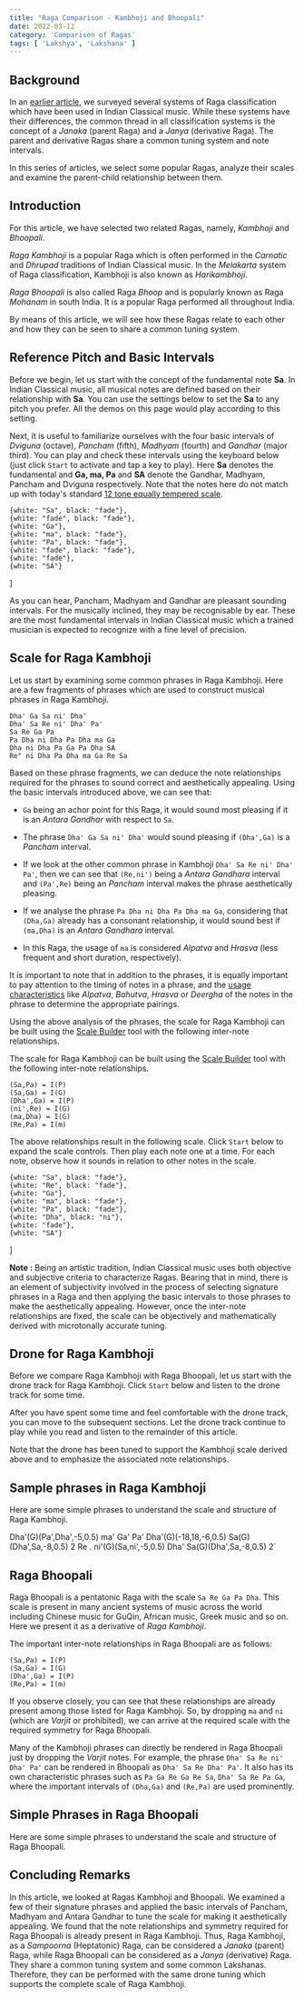 ```yaml
---
title: "Raga Comparison - Kambhoji and Bhoopali"
date: 2022-03-12
category: 'Comparison of Ragas'
tags: [ 'Lakshya', 'Lakshana' ]
---
```



## Background

In an [earlier article](/learn/raga-classification/), we surveyed several systems of Raga classification which have been used in Indian Classical music. While these systems have their differences, the common thread in all classification systems is the concept of a *Janaka* (parent Raga) and a *Janya* (derivative Raga). The parent and derivative Ragas share a common tuning system and note intervals.

In this series of articles, we select some popular Ragas, analyze their scales and examine the parent-child relationship between them.

## Introduction

For this article, we have selected two related Ragas, namely, *Kambhoji* and *Bhoopali*.

*Raga Kambhoji* is a popular Raga which is often performed in the *Carnatic* and *Dhrupad* traditions of Indian Classical music. In the *Melakarta* system of Raga classification, Kambhoji is also known as *Harikambhoji*.

*Raga Bhoopali* is also called Raga *Bhoop* and is popularly known as Raga *Mohanam* in south India. It is a popular Raga performed all throughout India. 

By means of this article, we will see how these Ragas relate to each other and how they can be seen to share a common tuning system.

## Reference Pitch and Basic Intervals

Before we begin, let us start with the concept of the fundamental note **Sa**. In Indian Classical music, all musical notes are defined based on their relationship with **Sa**. You can use the settings below to set the **Sa** to any pitch you prefer. All the demos on this page would play according to this setting.

<CommonPitch />

Next, it is useful to familiarize ourselves with the four basic intervals of *Dviguna*  (octave), *Pancham* (fifth), *Madhyam* (fourth) and *Gandhar* (major third). You can play and check these intervals using the keyboard below (just click `Start` to activate and tap a key to play). Here **Sa** denotes the fundamental and **Ga, ma, Pa** and **SA** denote the Gandhar, Madhyam, Pancham and Dviguna respectively. Note that the notes here do not match up with today's standard [12 tone equally tempered scale](https://en.wikipedia.org/wiki/12_equal_temperament).

    {white: "Sa", black: "fade"},
    {white: "fade", black: "fade"},
    {white: "Ga"},
    {white: "ma", black: "fade"},
    {white: "Pa", black: "fade"},
    {white: "fade", black: "fade"},
    {white: "fade"},
    {white: "SA"}
]

<ScalePlayer title='Basic Intervals' noteSpec={notesBasicIntervals} scale={scaleBasicIntervals} />

As you can hear, Pancham, Madhyam and Gandhar are pleasant sounding intervals. For the musically inclined, they may be recognisable by ear. These are the most fundamental intervals in Indian Classical music which a trained musician is expected to recognize with a fine level of precision.

## Scale for Raga Kambhoji
    
Let us start by examining some common phrases in Raga Kambhoji. Here are a few fragments of phrases which are used to construct musical phrases in Raga Kambhoji.

```
Dha' Ga Sa ni' Dha'
Dha' Sa Re ni' Dha' Pa'
Sa Re Ga Pa
Pa Dha ni Dha Pa Dha ma Ga
Dha ni Dha Pa Ga Pa Dha SA
Re" ni Dha Pa Dha ma Ga Re Sa
```

Based on these phrase fragments, we can deduce the note relationships required for the phrases to sound correct and aesthetically appealing. Using the basic intervals introduced above, we can see that:

* `Ga` being an achor point for this Raga, it would sound most pleasing if it is an *Antara Gandhar* with respect to `Sa`.

* The phrase `Dha' Ga Sa ni' Dha'` would sound pleasing if `(Dha',Ga)` is a *Pancham* interval. 

* If we look at the other common phrase in Kambhoji `Dha' Sa Re ni' Dha' Pa'`, then we can see that `(Re,ni')` being a *Antara Gandhara* interval and `(Pa',Re)` being an *Pancham* interval makes the phrase aesthetically pleasing.
    
* If we analyse the phrase `Pa Dha ni Dha Pa Dha ma Ga`, considering that `(Dha,Ga)` already has a consonant relationship, it would sound best if `(ma,Dha)` is an *Antara Gandhara* interval.
    
* In this Raga, the usage of `ma` is considered *Alpatva* and *Hrasva* (less frequent and short duration, respectively).

It is important to note that in addition to the phrases, it is equally important to pay attention to the timing of notes in a phrase, and the [usage characteristics](/learn/grammar-of-music) like *Alpatva*, *Bahutva*, *Hrasva* or *Deergha* of the notes in the phrase to determine the appropriate pairings.

Using the above analysis of the phrases, the scale for Raga Kambhoji can be built using the [Scale Builder](/scalebuilder/) tool with the following inter-note relationships.

The scale for Raga Kambhoji can be built using the [Scale Builder](/scalebuilder/) tool with the following inter-note relationships.

```
(Sa,Pa) = I(P)
(Sa,Ga) = I(G)
(Dha',Ga) = I(P)
(ni',Re) = I(G)
(ma,Dha) = I(G)
(Re,Pa) = I(m)
```

The above relationships result in the following scale. Click `Start` below to expand the scale controls. Then play each note one at a time. For each note, observe how it sounds in relation to other notes in the scale.

    {white: "Sa", black: "fade"},
    {white: "Re", black: "fade"},
    {white: "Ga"},
    {white: "ma", black: "fade"},
    {white: "Pa", black: "fade"},
    {white: "Dha", black: "ni"},
    {white: "fade"},
    {white: "SA"}
]

<ScalePlayer title='Scale for Raga Kambhoji' noteSpec={noteSpecKambhoji} scale={kambhojiScale} />
    
<Notice>

**Note :** Being an artistic tradition, Indian Classical music uses both objective and subjective criteria to characterize Ragas. Bearing that in mind, there is an element of subjectivity involved in the process of selecting signature phrases in a Raga and then applying the basic intervals to those phrases to make the aesthetically appealing. However, once the inter-note relationships are fixed, the scale can be objectively and mathematically derived with microtonally accurate tuning.

</Notice>


## Drone for Raga Kambhoji

Before we compare Raga Kambhoji with Raga Bhoopali, let us start with the drone track for Raga Kambhoji. Click `Start` below and listen to the drone track for some time.

<DronePlayer title='Drone for Raga Kambhoji' settings={kambhojiDrone} />

After you have spent some time and feel comfortable with the drone track, you can move to the subsequent sections. Let the drone track continue to play while you read and listen to the remainder of this article.
    
Note that the drone has been tuned to support the Kambhoji scale derived above and to emphasize the associated note relationships.

## Sample phrases in Raga Kambhoji

Here are some simple phrases to understand the scale and structure of Raga Kambhoji.

Dha'(G)(Pa',Dha',-5,0.5) ma' Ga' Pa' Dha'(G)(-18,18,-6,0.5) Sa(G)(Dha',Sa,-8,0.5) 2
Re . ni'(G)(Sa,ni',-5,0.5) Dha' Sa(G)(Dha',Sa,-8,0.5) 2`

<MotifPlayer title='Aarohi and Avarohi phrases for Raga Kambhoji' motif={kambhojiMotif} scale={kambhojiScale} />

## Raga Bhoopali

Raga Bhoopali is a pentatonic Raga with the scale `Sa Re Ga Pa Dha`. This scale is present in many ancient systems of music across the world including Chinese music for GuQin, African music, Greek music and so on. Here we present it as a derivative of *Raga Kambhoji*.

The important inter-note relationships in Raga Bhoopali are as follows:

```
(Sa,Pa) = I(P)
(Sa,Ga) = I(G)
(Dha',Ga) = I(P)
(Re,Pa) = I(m)
```

If you observe closely, you can see that these relationships are already present among those listed for Raga Kambhoji. So, by dropping `ma` and `ni` (which are *Varjit* or prohibited), we can arrive at the required scale with the required symmetry for Raga Bhoopali.

Many of the Kambhoji phrases can directly be rendered in Raga Bhoopali just by dropping the *Varjit* notes. For example, the phrase `Dha' Sa Re ni' Dha' Pa'` can be rendered in Bhoopali as `Dha' Sa Re Dha' Pa'`. It also has its own characteristic phrases such as `Pa Ga Re Ga Re Sa`, `Dha' Sa Re Pa Ga`, where the important intervals of `(Dha,Ga)` and `(Re,Pa)` are used prominently.

## Simple Phrases in Raga Bhoopali

Here are some simple phrases to understand the scale and structure of Raga Bhoopali.


<MotifPlayer title='Aarohi and Avarohi phrases for Raga Bhoopali' motif={bhoopaliMotif} scale={kambhojiScale} />

## Concluding Remarks

In this article, we looked at Ragas Kambhoji and Bhoopali. We examined a few of their signature phrases and applied the basic intervals of Pancham, Madhyam and Antara Gandhar to tune the scale for making it aesthetically appealing. We found that the note relationships and symmetry required for Raga Bhoopali is already present in Raga Kambhoji. Thus, Raga Kambhoji, as a *Sampoorna* (Heptatonic) Raga, can be considered a *Janaka* (parent) Raga, while Raga Bhoopali can be considered as a *Janya* (derivative) Raga. They share a common tuning system and some common Lakshanas. Therefore, they can be performed with the same drone tuning which supports the complete scale of Raga Kambhoji.
